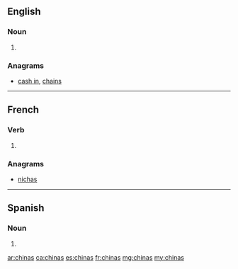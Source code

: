 {{also|Chinas}}
==English==

===Noun===
{{head|en|noun plural form}}

# {{plural of|china|lang=en}}

===Anagrams===
* [[cash in#English|cash in]], [[chains#English|chains]]

----

==French==

===Verb===
{{fr-verb-form}}

# {{inflection of|chiner||2|s|phis|lang=fr}}

===Anagrams===
* [[nichas#French|nichas]]

----

==Spanish==

===Noun===
{{head|es|noun form|g=f-p}}

# {{plural of|china|lang=es}}

[[ar:chinas]]
[[ca:chinas]]
[[es:chinas]]
[[fr:chinas]]
[[mg:chinas]]
[[my:chinas]]